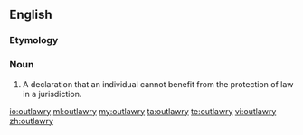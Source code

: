 ==English==
===Etymology===
{{suffix|outlaw|ry}}

===Noun===
{{en-noun|outlawries}}

# {{legal|British|Anglo-Saxon}} A declaration that an individual cannot benefit from the protection of law in a jurisdiction.

[[io:outlawry]]
[[ml:outlawry]]
[[my:outlawry]]
[[ta:outlawry]]
[[te:outlawry]]
[[vi:outlawry]]
[[zh:outlawry]]